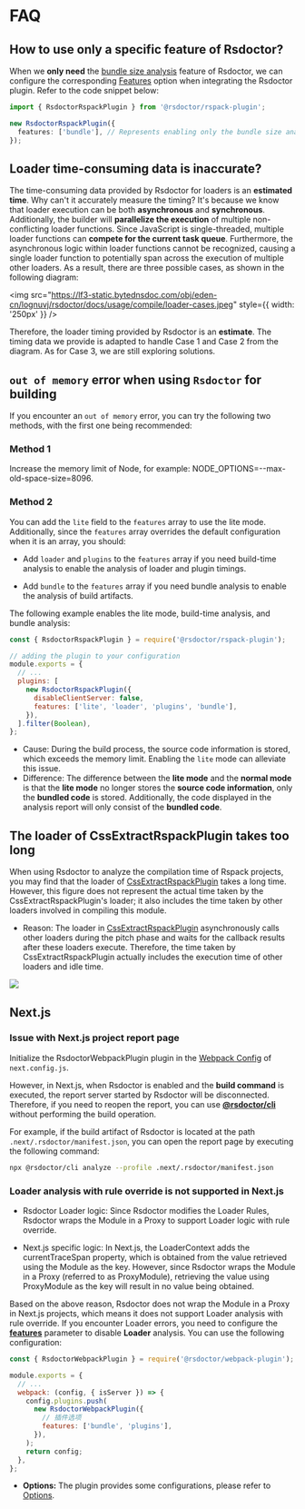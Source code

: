 # FAQ

## How to use only a specific feature of Rsdoctor?

When we **only need** the [bundle size analysis](../usage/bundle-size) feature of Rsdoctor, we can configure the corresponding [Features](/config/options/options) option when integrating the Rsdoctor plugin. Refer to the code snippet below:

```ts
import { RsdoctorRspackPlugin } from '@rsdoctor/rspack-plugin';

new RsdoctorRspackPlugin({
  features: ['bundle'], // Represents enabling only the bundle size analysis feature
});
```

## Loader time-consuming data is inaccurate?

The time-consuming data provided by Rsdoctor for loaders is an **estimated time**. Why can't it accurately measure the timing? It's because we know that loader execution can be both **asynchronous** and **synchronous**.
Additionally, the builder will **parallelize the execution** of multiple non-conflicting loader functions. Since JavaScript is single-threaded, multiple loader functions can **compete for the current task queue**.
Furthermore, the asynchronous logic within loader functions cannot be recognized, causing a single loader function to potentially span across the execution of multiple other loaders. As a result, there are three possible cases, as shown in the following diagram:

<img
  src="https://lf3-static.bytednsdoc.com/obj/eden-cn/lognuvj/rsdoctor/docs/usage/compile/loader-cases.jpeg"
  style={{ width: '250px' }}
/>

Therefore, the loader timing provided by Rsdoctor is an **estimate**. The timing data we provide is adapted to handle Case 1 and Case 2 from the diagram. As for Case 3, we are still exploring solutions.

## `out of memory` error when using `Rsdoctor` for building

If you encounter an `out of memory` error, you can try the following two methods, with the first one being recommended:

### Method 1

Increase the memory limit of Node, for example: NODE_OPTIONS=--max-old-space-size=8096.

### Method 2

You can add the `lite` field to the `features` array to use the lite mode. Additionally, since the `features` array overrides the default configuration when it is an array, you should:

- Add `loader` and `plugins` to the `features` array if you need build-time analysis to enable the analysis of loader and plugin timings.

- Add `bundle` to the `features` array if you need bundle analysis to enable the analysis of build artifacts.

The following example enables the lite mode, build-time analysis, and bundle analysis:

```js
const { RsdoctorRspackPlugin } = require('@rsdoctor/rspack-plugin');

// adding the plugin to your configuration
module.exports = {
  // ...
  plugins: [
    new RsdoctorRspackPlugin({
      disableClientServer: false,
      features: ['lite', 'loader', 'plugins', 'bundle'],
    }),
  ].filter(Boolean),
};
```

- Cause: During the build process, the source code information is stored, which exceeds the memory limit. Enabling the `lite` mode can alleviate this issue.
- Difference: The difference between the **lite mode** and the **normal mode** is that the **lite mode** no longer stores the **source code information**, only the **bundled code** is stored. Additionally, the code displayed in the analysis report will only consist of the **bundled code**.

## The loader of CssExtractRspackPlugin takes too long

When using Rsdoctor to analyze the compilation time of Rspack projects, you may find that the loader of [CssExtractRspackPlugin](https://rspack.dev/plugins/rspack/css-extract-rspack-plugin) takes a long time. However, this figure does not represent the actual time taken by the CssExtractRspackPlugin's loader; it also includes the time taken by other loaders involved in compiling this module.

- Reason: The loader in [CssExtractRspackPlugin](https://rspack.dev/plugins/rspack/css-extract-rspack-plugin) asynchronously calls other loaders during the pitch phase and waits for the callback results after these loaders execute. Therefore, the time taken by CssExtractRspackPlugin actually includes the execution time of other loaders and idle time.

<img src="https://raw.githubusercontent.com/rspack-contrib/rstack-design-resources/4ffe579c62f6e8d995b7856d608abdef61219155/rsdoctor/css-extract-loader.png" />

## Next.js

### Issue with Next.js project report page

Initialize the RsdoctorWebpackPlugin plugin in the [Webpack Config](https://nextjs.org/docs/app/api-reference/next-config-js/webpack) of `next.config.js`.

However, in Next.js, when Rsdoctor is enabled and the **build command** is executed, the report server started by Rsdoctor will be disconnected. Therefore, if you need to reopen the report, you can use **[@rsdoctor/cli](../start/cli.mdx)** without performing the build operation.

For example, if the build artifact of Rsdoctor is located at the path `.next/.rsdoctor/manifest.json`, you can open the report page by executing the following command:

```bash
npx @rsdoctor/cli analyze --profile .next/.rsdoctor/manifest.json

```

### Loader analysis with rule override is not supported in Next.js

- Rsdoctor Loader logic: Since Rsdoctor modifies the Loader Rules, Rsdoctor wraps the Module in a Proxy to support Loader logic with rule override.

- Next.js specific logic: In Next.js, the LoaderContext adds the currentTraceSpan property, which is obtained from the value retrieved using the Module as the key. However, since Rsdoctor wraps the Module in a Proxy (referred to as ProxyModule), retrieving the value using ProxyModule as the key will result in no value being obtained.

Based on the above reason, Rsdoctor does not wrap the Module in a Proxy in Next.js projects, which means it does not support Loader analysis with rule override. If you encounter Loader errors, you need to configure the **[features](../../config/options/options#features)** parameter to disable **Loader** analysis. You can use the following configuration:

```js title="next.config.js"
const { RsdoctorWebpackPlugin } = require('@rsdoctor/webpack-plugin');

module.exports = {
  // ...
  webpack: (config, { isServer }) => {
    config.plugins.push(
      new RsdoctorWebpackPlugin({
        // 插件选项
        features: ['bundle', 'plugins'],
      }),
    );
    return config;
  },
};
```

- **Options:** The plugin provides some configurations, please refer to [Options](../../config/options/options).
